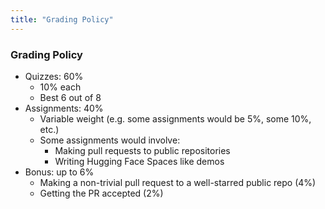 ```yaml
---
title: "Grading Policy"
---
```


### Grading Policy

- Quizzes: 60%
    - 10% each
    - Best 6 out of 8
- Assignments: 40%
    - Variable weight (e.g. some assignments would be 5%, some 10%, etc.)
    - Some assignments would involve:
        - Making pull requests to public repositories
        - Writing Hugging Face Spaces like demos
- Bonus: up to 6%
    - Making a non-trivial pull request to a well-starred public repo (4%)
    - Getting the PR accepted (2%)